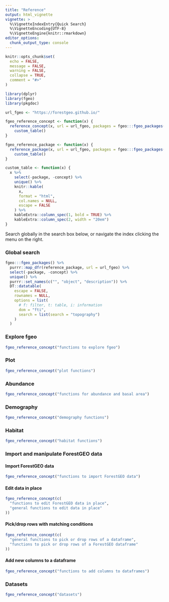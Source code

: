 ```yaml
---
title: "Reference"
output: html_vignette
vignette: >
  %\VignetteIndexEntry{Quick Search}
  %\VignetteEncoding{UTF-8}
  %\VignetteEngine{knitr::rmarkdown}
editor_options: 
  chunk_output_type: console
---
```


```r
knitr::opts_chunk$set(
  echo = FALSE,
  message = FALSE,
  warning = FALSE,
  collapse = TRUE,
  comment = "#>"
)
```

```r
library(dplyr)
library(fgeo)
library(pkgdoc)
```

```r

url_fgeo <- "https://forestgeo.github.io/"

fgeo_reference_concept <- function(x) {
  reference_concept(x, url = url_fgeo, packages = fgeo:::fgeo_packages()) %>% 
    custom_table()
}

fgeo_reference_package <- function(x) {
  reference_package(x, url = url_fgeo, packages = fgeo:::fgeo_packages()) %>% 
    custom_table()
}

custom_table <- function(x) {
  x %>% 
    select(-package, -concept) %>% 
    unique() %>%
    knitr::kable(
      x, 
      format = "html",
      col.names = NULL,
      escape = FALSE
    ) %>%
    kableExtra::column_spec(1, bold = TRUE) %>% 
    kableExtra::column_spec(2, width = "20em")
}
```

Search globally in the search box below, or navigate the index clicking the menu on the right.

### Global search

```r
fgeo:::fgeo_packages() %>% 
  purrr::map_dfr(reference_package, url = url_fgeo) %>% 
  select(-package, -concept) %>% 
  unique() %>% 
  purrr::set_names(c("", "object", "description")) %>% 
  DT::datatable(
    escape = FALSE,
    rownames = NULL,
    options = list(
      # f: filter, t: table, i: information
      dom = "fti",
      search = list(search = "topography")
    )
  )
```

### Explore fgeo

```r
fgeo_reference_concept("functions to explore fgeo")
```

### Plot

```r
fgeo_reference_concept("plot functions")
```

### Abundance

```r
fgeo_reference_concept("functions for abundance and basal area")
```

### Demography

```r
fgeo_reference_concept("demography functions") 
```

### Habitat

```r
fgeo_reference_concept("habitat functions")
```

### Import and manipulate ForestGEO data

#### Import ForestGEO data

```r
fgeo_reference_concept("functions to import ForestGEO data")
```

#### Edit data in place

```r
fgeo_reference_concept(c(
  "functions to edit ForestGEO data in place",
  "general functions to edit data in place"
))
```

#### Pick/drop rows with matching conditions 

```r
fgeo_reference_concept(c(
  "general functions to pick or drop rows of a dataframe",
  "functions to pick or drop rows of a ForestGEO dataframe"
))
```

#### Add new columns to a dataframe

```r
fgeo_reference_concept("functions to add columns to dataframes")
```

### Datasets

```r
fgeo_reference_concept("datasets")
```
